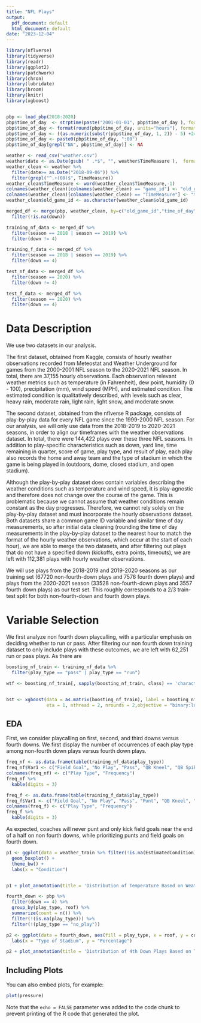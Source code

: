 ```yaml
---
title: "NFL Plays"
output:
  pdf_document: default
  html_document: default
date: "2023-12-04"
---
```


```r
library(nflverse)
library(tidyverse)
library(readr)
library(ggplot2)
library(patchwork)
library(chron)
library(lubridate)
library(broom)
library(knitr)
library(xgboost)


pbp <- load_pbp(2018:2020)
pbp$time_of_day  <- strptime(paste("2001-01-01", pbp$time_of_day ), format="%Y-%m-%d %H:%M")
pbp$time_of_day <- format(round(pbp$time_of_day, units="hours"), format="%H:%M")
pbp$time_of_day <- ((as.numeric(substr(pbp$time_of_day, 1, 2)) - 5) +24) %% 24
pbp$time_of_day <- paste0(pbp$time_of_day, ":00")
pbp$time_of_day[grepl("NA", pbp$time_of_day)] <- NA

weather <- read_csv("weather.csv")
weather$date <- as.Date(gsub( " .*$", "", weather$TimeMeasure ),  format = "%m/%d/%Y")
weather_clean <- weather %>%
  filter(date>= as.Date("2018-09-06")) %>%
  filter(grepl("^.+(00)$", TimeMeasure))
weather_clean$TimeMeasure <- word(weather_clean$TimeMeasure,-1)
colnames(weather_clean)[colnames(weather_clean) == "game_id"] <- "old_game_id"
colnames(weather_clean)[colnames(weather_clean) == "TimeMeasure"] <- "time_of_day"
weather_clean$old_game_id <- as.character(weather_clean$old_game_id)

merged_df <- merge(pbp, weather_clean, by=c("old_game_id","time_of_day")) %>%
  filter(!is.na(down))

training_nf_data <- merged_df %>%
  filter(season == 2018 | season == 2019) %>%
  filter(down != 4)

training_f_data <- merged_df %>%
  filter(season == 2018 | season == 2019) %>%
  filter(down == 4)

test_nf_data <- merged_df %>%
  filter(season == 2020) %>%
  filter(down != 4)

test_f_data <- merged_df %>%
  filter(season == 2020) %>%
  filter(down == 4)

```


# Data Description

We use two datasets in our analysis. 

The first dataset, obtained from Kaggle,
consists of hourly weather observations recorded from Meteostat and Weather Underground
for games from the 2000-2001 NFL season to the 2020-2021 NFL season. In total,
there are 37,155 hourly observations. Each observation relevant weather metrics
such as temperature (in Fahrenheit), dew point, humidity (0 - 100), precipitation (mm), 
wind speed (MPH), and estimated condition. The estimated condition is qualitatively
described, with levels such as clear, heavy rain, moderate rain, light rain, light
snow, and moderate snow.

The second dataset, obtained from the nflverse R package, consists of play-by-play 
data for every NFL game since the 1999-2000 NFL season. For our analysis,
we will only use data from the 2018-2019 to 2020-2021 seasons, in order to align
our timeframes with the weather observations dataset. In total, there were 144,422
plays over these three NFL seasons. In addition to play-specific 
characteristics such as down, yard line, time remaining in quarter, score of game,
play type, and result of play, each play also records the home and away team and
the type of stadium in which the game is being played in (outdoors, dome, closed
stadium, and open stadium).

Although the play-by-play dataset does contain variables describing the weather
conditions such as temperature and wind speed, it is play-agnostic and therefore
does not change over the course of the game. This is problematic because we cannot
assume that weather conditions remain constant as the day progresses. Therefore,
we cannot rely solely on the play-by-play dataset and must incorporate the hourly
observations dataset. Both datasets share a common game ID variable and similar
time of day measurements, so after initial data cleaning (rounding the time of day
measurements in the play-by-play dataset to the nearest hour to match the format
of the hourly weather observations, which occur at the start of each hour), we
are able to merge the two datasets, and after filtering out plays that do not have
a specified down (kickoffs, extra points, timeouts), we are left with 112,381 plays
with hourly weather observations.

We will use plays from the 2018-2019 and 2019-2020 seasons as our training set
(67720 non-fourth-down plays and 7576 fourth down plays) and plays from the 2020-2021 season 
(33528 non-fourth-down plays and 3557 fourth down plays) as our test set. This roughly
corresponds to a 2/3 train-test split for both non-fourth-down and fourth down plays.



# Variable Selection

We first analyze non fourth down playcalling, with a particular emphasis on deciding
whether to run or pass. After filtering our non fourth down training dataset to only
include plays with these outcomes, we are left with 62,251 run or pass plays.
As there are 

```r
boosting_nf_train <- training_nf_data %>%
  filter(play_type == "pass" | play_type == "run")

wtf <- boosting_nf_train[, sapply(boosting_nf_train, class) == 'character']


bst <- xgboost(data = as.matrix(boosting_nf_train), label = boosting_nf_train$play_type, max_depth = 2, 
               eta = 1, nthread = 2, nrounds = 2,objective = "binary:logistic")
```


## EDA

First, we consider  playcalling on first, second, and third downs versus fourth
downs. We first display the number of occurrences of each play type among non-fourth
down plays versus fourth down plays.

```r
freq_nf <- as.data.frame(table(training_nf_data$play_type))
freq_nf$Var1 <- c("Field Goal", "No Play", "Pass", "QB Kneel", "QB Spike", "Run")
colnames(freq_nf) <- c("Play Type", "Frequency")
freq_nf %>%
  kable(digits = 3)

freq_f <- as.data.frame(table(training_f_data$play_type))
freq_f$Var1 <- c("Field Goal", "No Play", "Pass", "Punt", "QB Kneel", "Run")
colnames(freq_f) <- c("Play Type", "Frequency")
freq_f %>%
  kable(digits = 3)
```

As expected, coaches will never punt and only kick field goals near the end
of a half on non fourth downs, while prioritizing punts and field goals on fourth
down.


```r
p1 <- ggplot(data = weather_train %>% filter(!is.na(EstimatedCondition)), aes(x = EstimatedCondition, y= Temperature)) +
  geom_boxplot() +
  theme_bw() +
  labs(x = "Condition")


p1 + plot_annotation(title = 'Distribution of Temperature Based on Weather Condition', theme = theme(plot.title = element_text(hjust = 0.5, size = 30)))

fourth_down <- pbp %>%
  filter(down == 4) %>%
  group_by(play_type, roof) %>%
  summarize(count = n()) %>%
  filter(!(is.na(play_type))) %>%
  filter(!(play_type == "no_play"))

p2 <- ggplot(data = fourth_down, aes(fill = play_type, x = roof, y = count)) + geom_bar(position="fill", stat="identity") +
  labs(x = "Type of Stadium", y = "Percentage")

p2 + plot_annotation(title = 'Distribution of 4th Down Plays Based on Type of Stadium', theme = theme(plot.title = element_text(hjust = 0.5, size = 30)))
```

## Including Plots

You can also embed plots, for example:

```r
plot(pressure)
```

Note that the `echo = FALSE` parameter was added to the code chunk to prevent printing of the R code that generated the plot.

